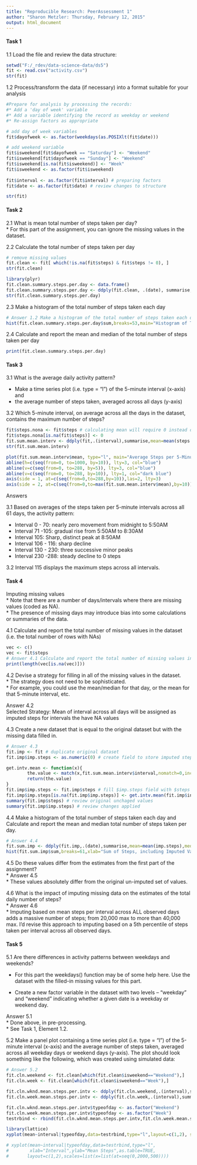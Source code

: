 ```yaml
---
title: "Reproducible Research: PeerAssessment 1"
author: "Sharon Metzler: Thursday, February 12, 2015"
output: html_document
---
```



#### Task 1
1.1 Load the file and review the data structure:
```r
setwd("F:/_rdev/data-science-data/ds5")
fit <- read.csv("activity.csv")
str(fit)
```

1.2 Process/transform the data (if necessary) into a format suitable for your analysis

```r
#Prepare for analysis by processing the records:  
#* Add a 'day of week' variable  
#* Add a variable identifying the record as weekday or weekend  
#* Re-assign factors as appropriate  

# add day of week variables
fit$dayofweek <- as.factor(weekdays(as.POSIXlt(fit$date)))

# add weekend variable 
fit$isweekend[fit$dayofweek == "Saturday"] <- "Weekend"
fit$isweekend[fit$dayofweek == "Sunday"] <- "Weekend"
fit$isweekend[is.na(fit$isweekend)] <- "Week"
fit$isweekend <- as.factor(fit$isweekend)
 
fit$interval <- as.factor(fit$interval) # preparing factors
fit$date <- as.factor(fit$date) # review changes to structure

str(fit)
```

#### Task 2

2.1 What is mean total number of steps taken per day?  
* For this part of the assignment, you can ignore the missing values in the dataset.  

2.2 Calculate the total number of steps taken per day  
```r
# remove missing values
fit.clean <- fit[ which(!is.na(fit$steps) & fit$steps != 0), ]
str(fit.clean) 

library(plyr)
fit.clean.summary.steps.per.day <- data.frame()
fit.clean.summary.steps.per.day <- ddply(fit.clean, .(date), summarise, mean=mean(steps), median=median(steps), sum=sum(steps))
str(fit.clean.summary.steps.per.day)
```

2.3 Make a histogram of the total number of steps taken each day  
```r
# Answer 1.2 Make a histogram of the total number of steps taken each day
hist(fit.clean.summary.steps.per.day$sum,breaks=53,main="Histogram of Total Steps per Day",col="green")
```

2.4 Calculate and report the mean and median of the total number of steps taken per day
```r
print(fit.clean.summary.steps.per.day)
```
#### Task 3

3.1 What is the average daily activity pattern?  

* Make a time series plot (i.e. type = "l") of the 5-minute interval (x-axis) and 
* the average number of steps taken, averaged across all days (y-axis)

3.2 Which 5-minute interval, on average across all the days in the dataset, contains the maximum number of steps?

```r
fit$steps.nona <- fit$steps # calculating mean will require 0 instead of NA values
fit$steps.nona[is.na(fit$steps)] <- 0
fit.sum.mean.interv <- ddply(fit,.(interval),summarise,mean=mean(steps.nona))
str(fit.sum.mean.interv)

plot(fit.sum.mean.interv$mean, type="l", main="Average Steps per 5-Minute Interval", xlab="Intervals", ylab="Average Steps", las=2, col="red")
abline(h=c(seq(from=0, to=1000, by=10)), lty=3, col="blue")
abline(v=c(seq(from=0, to=288, by=5)), lty=3, col="blue")
abline(v=c(seq(from=0, to=288, by=10)), lty=1, col="dark blue")
axis(side = 1, at=c(seq(from=0,to=288,by=10)),las=2, lty=3)
axis(side = 2, at=c(seq(from=0,to=max(fit.sum.mean.interv$mean),by=10)),las=2, lty=3)
```

Answers

3.1 Based on averages of the steps taken per 5-minute intervals across all 61 days, the activity pattern:  

* Interval 0 - 70: nearly zero movement from midnight to 5:50AM 
* Interval 71 -105: gradual rise  from 5:50AM to 8:30AM
* Interval 105: Sharp, distinct peak  at 8:50AM
* Interval 106 - 116: sharp decline  
* Interval 130 - 230: three successive minor peaks  
* Interval 230 -288: steady decline to 0 steps  

3.2 Interval 115 displays the maximum steps across all intervals. 


#### Task 4  

Imputing missing values  
* Note that there are a number of days/intervals where there are missing values (coded as NA).  
* The presence of missing days may introduce bias into some calculations or summaries of the data.

4.1 Calculate and report the total number of missing values in the dataset (i.e. the total number of rows with NAs)
```r
vec <- c()
vec <- fit$steps
# Answer 4.1 Calculate and report the total number of missing values in the dataset = 2,304
print(length(vec[is.na(vec)]))

```

4.2 Devise a strategy for filling in all of the missing values in the dataset.  
* The strategy does not need to be sophisticated.  
* For example, you could use the mean/median for that day, or the mean for that 5-minute interval, etc.

Answer 4.2  
Selected Strategy:  Mean of interval across all days will be assigned as imputed steps for intervals the have NA values


4.3 Create a new dataset that is equal to the original dataset but with the missing data filled in.
```r
# Answer 4.3
fit.imp <- fit # duplicate original dataset
fit.imp$imp.steps <- as.numeric(0) # create field to store imputed steps

get.intv.mean <- function(x){
        the.value <- match(x,fit.sum.mean.interv$interval,nomatch=0,incomparables=NULL)
        return(the.value)
}
fit.imp$imp.steps <- fit.imp$steps # fill $imp.steps field with $steps value
fit.imp$imp.steps[is.na(fit.imp$imp.steps)] <- get.intv.mean(fit.imp$interval) # replace NA values with function
summary(fit.imp$steps) # review original unchaged values
summary(fit.imp$imp.steps) # review changes applied
```

4.4 Make a histogram of the total number of steps taken each day and Calculate and report the mean and median total number of steps taken per day. 
```r
# Answer 4.4
fit.sum.imp <- ddply(fit.imp,.(date),summarise,mean=mean(imp.steps),median=median(imp.steps),sum=sum(imp.steps))
hist(fit.sum.imp$sum,breaks=61,xlab="Sum of Steps, including Imputed Values",main="Total Steps per Day Based on Imputed Values",col="gray")
```

4.5 Do these values differ from the estimates from the first part of the assignment?   
* Answer 4.5  
* These values absolutely differ from the original un-imputed set of values.

4.6 What is the impact of imputing missing data on the estimates of the total daily number of steps?  
* Answer 4.6  
* Imputing based on mean steps per interval across ALL observed days adds a massive number of steps; from 20,000 max to more than 40,000 max. I'd revise this approach to imputing based on a 5th percentile of steps taken per interval across all observed days.

#### Task 5
   
5.1 Are there differences in activity patterns between weekdays and weekends?  

+ For this part the weekdays() function may be of some help here. Use the dataset with the filled-in missing values for this part.  

+ Create a new factor variable in the dataset with two levels -- "weekday" and "weekend" indicating whether a given date is a weekday or weekend day.  

Answer 5.1  
* Done above, in pre-processing.  
* See Task 1, Element 1.2.


5.2 Make a panel plot containing a time series plot (i.e. type = "l") of the 5-minute interval (x-axis) and the average number of steps taken, averaged across all weekday days or weekend days (y-axis). The plot should look something like the following, which was created using simulated data:
```r
# Answer 5.2
fit.cln.weekend <- fit.clean[which(fit.clean$isweekend=="Weekend"),]
fit.cln.week <- fit.clean[which(fit.clean$isweekend=="Week"),]

fit.cln.wknd.mean.steps.per.intv <- ddply(fit.cln.weekend,.(interval),summarise,mean=mean(steps))
fit.cln.week.mean.steps.per.intv <- ddply(fit.cln.week,.(interval),summarise,mean=mean(steps))

fit.cln.wknd.mean.steps.per.intv$typeofday <- as.factor("Weekend")
fit.cln.week.mean.steps.per.intv$typeofday <- as.factor("Week")
testrbind <- rbind(fit.cln.wknd.mean.steps.per.intv,fit.cln.week.mean.steps.per.intv)

library(lattice)
xyplot(mean~interval|typeofday,data=testrbind,type="l",layout=c(1,2), scales=list(x=list(at=seq(0,2000,500))))

# xyplot(mean~interval|typeofday,data=testrbind,type="l",
#        xlab="Interval",ylab="Mean Steps",as.table=TRUE,
#       layout=c(1,2),scales=list(x=list(at=seq(0,2000,500))))
```
